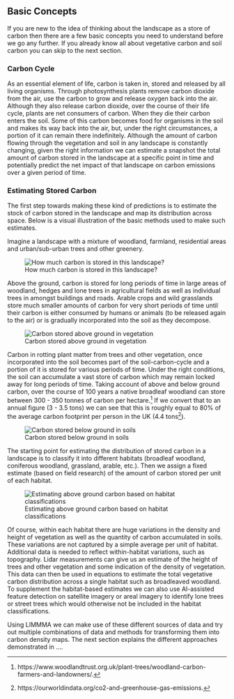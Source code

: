 ## Basic Concepts

If you are new to the idea of thinking about the landscape as a store of carbon then there are a few basic concepts you need to understand before we go any further. If you already know all about vegetative carbon and soil carbon you can skip to the next section.

### Carbon Cycle

As an essential element of life, carbon is taken in, stored and released by all living organisms. Through photosynthesis plants remove carbon dioxide from the air, use the carbon to grow and release oxygen back into the air. Although they also release carbon dioxide, over the course of their life cycle, plants are net consumers of carbon.
When they die their carbon enters the soil.
Some of this carbon becomes food for organisms in the soil and makes its way back into the air, but, under the right circumstances, a portion of it can remain there indefinitely.
Although the amount of carbon flowing through the vegetation and soil in any landscape is constantly changing, given the right information we can estimate a snapshot the total amount of carbon stored in the landscape at a specific point in time and potentially predict the net impact of that landscape on carbon emissions over a given period of time.

### Estimating Stored Carbon

The first step towards making these kind of predictions is to estimate the stock of carbon stored in the landscape and map its distribution across space. Below is a visual illustration of the basic methods used to make such estimates.

Imagine a landscape with a mixture of woodland, farmland, residential areas and urban/sub-urban trees and other greenery.

![How much carbon is stored in this landscape?](images/03-screenshots-agc/03-01-how-much-carbon.png){group="basic-concepts"}

Above the ground, carbon is stored for long periods of time in large areas of woodland, hedges and lone trees in agricultural fields as well as individual trees in amongst buildings and roads.
Arable crops and wild grasslands store much smaller amounts of carbon for very short periods of time until their carbon is either consumed by humans or animals (to be released again to the air) or is gradually incorporated into the soil as they decompose.

![Carbon stored above ground in vegetation](images/03-screenshots-agc/03-02-above-ground-carbon.png){group="basic-concepts"}

Carbon in rotting plant matter from trees and other vegetation, once incorporated into the soil becomes part of the soil-carbon-cycle and a portion of it is stored for various periods of time.
Under the right conditions, the soil can accumulate a vast store of carbon which may remain locked away for long periods of time.
Taking account of above and below ground carbon, over the course of 100 years a native broadleaf woodland can store between 300 - 350 tonnes of carbon per hectare.[^1]
If we convert that to an annual figure (3 - 3.5 tons) we can see that this is roughly equal to 80% of the average carbon footprint per person in the UK (4.4 tons[^2]).

[^1]: https://www.woodlandtrust.org.uk/plant-trees/woodland-carbon-farmers-and-landowners/.
[^2]: https://ourworldindata.org/co2-and-greenhouse-gas-emissions.

![Carbon stored below ground in soils](images/03-screenshots-agc/03-03-below-ground-carbon.png){group="basic-concepts"}

The starting point for estimating the distribution of stored carbon in a landscape is to classify it into different habitats (broadleaf woodland, coniferous woodland, grassland, arable, etc.).
Then we assign a fixed estimate (based on field research) of the amount of carbon stored per unit of each habitat.

![Estimating above ground carbon based on habitat classifications](images/03-screenshots-agc/03-04-carbon-estimates.png){group="basic-concepts"}

Of course, within each habitat there are huge variations in the density and height of vegetation as well as the quantity of carbon accumulated in soils. These variations are not captured by a simple average per unit of habitat. Additional data is needed to reflect within-habitat variations, such as topography. Lidar measurements can give us an estimate of the height of trees and other vegetation and some indication of the density of vegetation. This data can then be used in equations to estimate the total vegetative carbon distribution across a single habitat such as broadleaved woodland. To supplement the habitat-based estimates we can also use AI-assisted feature detection on satellite imagery or areal imagery to identify lone trees or street trees which would otherwise not be included in the habitat classifications.

Using LIMMMA we can make use of these different sources of data and try out multiple combinations of data and methods for transforming them into carbon density maps. The next section explains the different approaches demonstrated in ....